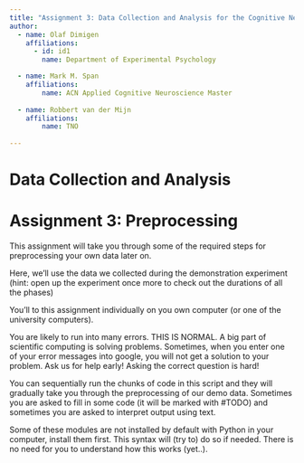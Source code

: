 ```yaml
---
title: "Assignment 3: Data Collection and Analysis for the Cognitive Neurosciences *(PSMCV-2)*"
author:
  - name: Olaf Dimigen
    affiliations:
      - id: id1
        name: Department of Experimental Psychology

  - name: Mark M. Span
    affiliations:
        name: ACN Applied Cognitive Neuroscience Master
        
  - name: Robbert van der Mijn
    affiliations:
        name: TNO
  
---
```

# Data Collection and Analysis

# Assignment 3: Preprocessing

This assignment will take you through some of the required steps for preprocessing your own data later on.

Here, we'll use the data we collected during the demonstration experiment (hint: open up the experiment once more to check out the durations of all the phases)

You'll to this assignment individually on you own computer (or one of the university computers).

You are likely to run into many errors. THIS IS NORMAL. A big part of scientific computing is solving problems. Sometimes, when you enter one of your error messages into google, you will not get a solution to your problem. Ask us for help early! Asking the correct question is hard!

You can sequentially run the chunks of code in this script and they will gradually take you through the preprocessing of our demo data. Sometimes you are asked to fill in some code (it will be marked with #TODO) and sometimes you are asked to interpret output using text.

Some of these modules are not installed by default with Python in your computer, install them first. This syntax will (try to) do so if needed. There is no need for you to understand how this works (yet..).
